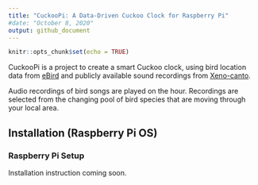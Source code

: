 ---
title: "CuckooPi: A Data-Driven Cuckoo Clock for Raspberry Pi"
#date: "October 8, 2020"
output: github_document
---

```{r setup, include=FALSE}
knitr::opts_chunk$set(echo = TRUE)
```

CuckooPi is a project to create a smart Cuckoo clock, using bird location data from [eBird](https://ebird.org/home) and publicly available sound recordings from [Xeno-canto](https://www.xeno-canto.org/).

Audio recordings of bird songs are played on the hour. Recordings are selected from the changing pool of bird species that are moving through your local area.

## Installation (Raspberry Pi OS)

### Raspberry Pi Setup

Installation instruction coming soon.